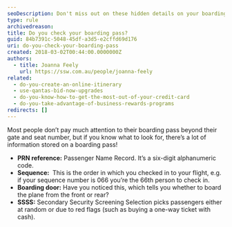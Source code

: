 ```yaml
---
seoDescription: Don't miss out on these hidden details on your boarding pass! Discover how to unlock valuable information like PRN reference numbers and more.
type: rule
archivedreason:
title: Do you check your boarding pass?
guid: 84b7391c-5048-45df-a3d5-e2cffd69d176
uri: do-you-check-your-boarding-pass
created: 2018-03-02T00:44:00.0000000Z
authors:
  - title: Joanna Feely
    url: https://ssw.com.au/people/joanna-feely
related:
  - do-you-create-an-online-itinerary
  - use-qantas-bid-now-upgrades
  - do-you-know-how-to-get-the-most-out-of-your-credit-card
  - do-you-take-advantage-of-business-rewards-programs
redirects: []
---
```


Most people don’t pay much attention to their boarding pass beyond their gate and seat number, but if you know what to look for, there’s a lot of information stored on a boarding pass!
- **PRN reference:** Passenger Name Record. It’s a six-digit alphanumeric code.
- **Sequence:**  This is the order in which you checked in to your flight, e.g. if your sequence number is 066 you’re the 66th person to check in.
- **Boarding door:** Have you noticed this, which tells you whether to board the plane from the front or rear?
- **SSSS:** Secondary Security Screening Selection picks passengers either at random or due to red flags (such as buying a one-way ticket with cash).